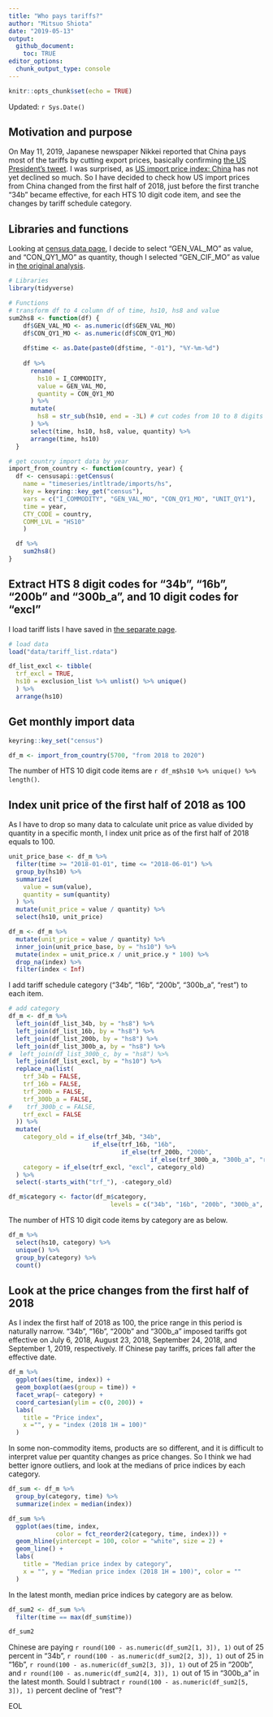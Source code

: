 ```yaml
---
title: "Who pays tariffs?"
author: "Mitsuo Shiota"
date: "2019-05-13"
output: 
  github_document:
    toc: TRUE
editor_options: 
  chunk_output_type: console
---
```


```r
knitr::opts_chunk$set(echo = TRUE)
```
Updated: `r Sys.Date()`

## Motivation and purpose

On May 11, 2019, Japanese newspaper Nikkei reported that China pays most of the tariffs by cutting export prices, basically confirming [the US President's tweet](https://twitter.com/realDonaldTrump/status/1126815126584266753). I was surprised, as [US import price index: China](https://fred.stlouisfed.org/series/CHNTOT) has not yet declined so much. So I have decided to check how US import prices from China changed from the first half of 2018, just before the first tranche "34b" became effective, for each HTS 10 digit code item, and see the changes by tariff schedule category.

## Libraries and functions

Looking at [census data page](https://api.census.gov/data/timeseries/intltrade/imports/hs/variables.html), I decide to select "GEN_VAL_MO" as value, and "CON_QY1_MO" as quantity, though I selected "GEN_CIF_MO" as value in [the original analysis](README.md).

```r
# Libraries
library(tidyverse)

# Functions
# transform df to 4 column df of time, hs10, hs8 and value
sum2hs8 <- function(df) {
    df$GEN_VAL_MO <- as.numeric(df$GEN_VAL_MO)
    df$CON_QY1_MO <- as.numeric(df$CON_QY1_MO)
    
    df$time <- as.Date(paste0(df$time, "-01"), "%Y-%m-%d")
    
    df %>% 
      rename(
        hs10 = I_COMMODITY,
        value = GEN_VAL_MO,
        quantity = CON_QY1_MO
      ) %>% 
      mutate(
        hs8 = str_sub(hs10, end = -3L) # cut codes from 10 to 8 digits
      ) %>% 
      select(time, hs10, hs8, value, quantity) %>% 
      arrange(time, hs10)
  }

# get country import data by year
import_from_country <- function(country, year) {
  df <- censusapi::getCensus(
    name = "timeseries/intltrade/imports/hs",
    key = keyring::key_get("census"),
    vars = c("I_COMMODITY", "GEN_VAL_MO", "CON_QY1_MO", "UNIT_QY1"),
    time = year,
    CTY_CODE = country,
    COMM_LVL = "HS10"
    )

  df %>% 
    sum2hs8()
}

```

## Extract HTS 8 digit codes for "34b", "16b", "200b" and "300b_a", and 10 digit codes for "excl"

I load tariff lists I have saved in [the separate page](Extract-hts-from-USTR.md).

```r
# load data
load("data/tariff_list.rdata")

df_list_excl <- tibble(
  trf_excl = TRUE,
  hs10 = exclusion_list %>% unlist() %>% unique()
  ) %>% 
  arrange(hs10)

```

## Get monthly import data

```r
keyring::key_set("census")

```

```r
df_m <- import_from_country(5700, "from 2018 to 2020")

```

The number of HTS 10 digit code items are `r df_m$hs10 %>% unique() %>% length()`.

## Index unit price of the first half of 2018 as 100

As I have to drop so many data to calculate unit price as value divided by quantity in a specific month, I index unit price as of the first half of 2018 equals to 100.

```r
unit_price_base <- df_m %>%
  filter(time >= "2018-01-01", time <= "2018-06-01") %>% 
  group_by(hs10) %>% 
  summarize(
    value = sum(value),
    quantity = sum(quantity)
  ) %>% 
  mutate(unit_price = value / quantity) %>% 
  select(hs10, unit_price)

df_m <- df_m %>% 
  mutate(unit_price = value / quantity) %>% 
  inner_join(unit_price_base, by = "hs10") %>% 
  mutate(index = unit_price.x / unit_price.y * 100) %>% 
  drop_na(index) %>% 
  filter(index < Inf)

```

I add tariff schedule category ("34b", "16b", "200b", "300b_a", "rest") to each item.

```r
# add category
df_m <- df_m %>% 
  left_join(df_list_34b, by = "hs8") %>% 
  left_join(df_list_16b, by = "hs8") %>% 
  left_join(df_list_200b, by = "hs8") %>% 
  left_join(df_list_300b_a, by = "hs8") %>% 
#  left_join(df_list_300b_c, by = "hs8") %>% 
  left_join(df_list_excl, by = "hs10") %>% 
  replace_na(list(
    trf_34b = FALSE,
    trf_16b = FALSE,
    trf_200b = FALSE,
    trf_300b_a = FALSE,
#    trf_300b_c = FALSE,
    trf_excl = FALSE
  )) %>% 
  mutate(
    category_old = if_else(trf_34b, "34b",
                       if_else(trf_16b, "16b",
                               if_else(trf_200b, "200b",
                                       if_else(trf_300b_a, "300b_a", "rest")))),
    category = if_else(trf_excl, "excl", category_old)
  ) %>% 
  select(-starts_with("trf_"), -category_old)

df_m$category <- factor(df_m$category, 
                            levels = c("34b", "16b", "200b", "300b_a", "excl", "rest"))

```


The number of HTS 10 digit code items by category are as below.

```r
df_m %>% 
  select(hs10, category) %>% 
  unique() %>% 
  group_by(category) %>% 
  count()

```


## Look at the price changes from the first half of 2018

As I index the first half of 2018 as 100, the price range in this period is naturally narrow. “34b”, “16b”, “200b” and "300b_a" imposed tariffs got effective on July 6, 2018, August 23, 2018, September 24, 2018, and September 1, 2019, respectively. If Chinese pay tariffs, prices fall after the effective date.

```r
df_m %>% 
  ggplot(aes(time, index)) +
  geom_boxplot(aes(group = time)) +
  facet_wrap(~ category) +
  coord_cartesian(ylim = c(0, 200)) +
  labs(
    title = "Price index",
    x ="", y = "index (2018 1H = 100)"
  )

```

In some non-commodity items, products are so different, and it is difficult to interpret value per quantity changes as price changes. So I think we had better ignore outliers, and look at the medians of price indices by each category.

```r
df_sum <- df_m %>% 
  group_by(category, time) %>% 
  summarize(index = median(index))

df_sum %>% 
  ggplot(aes(time, index,
             color = fct_reorder2(category, time, index))) +
  geom_hline(yintercept = 100, color = "white", size = 2) +
  geom_line() +
  labs(
    title = "Median price index by category",
    x = "", y = "Median price index (2018 1H = 100)", color = ""
  )

```

In the latest month, median price indices by category are as below.

```r
df_sum2 <- df_sum %>% 
  filter(time == max(df_sum$time))

df_sum2

```

Chinese are paying `r round(100 - as.numeric(df_sum2[1, 3]), 1)` out of 25 percent in "34b", `r round(100 - as.numeric(df_sum2[2, 3]), 1)` out of 25 in "16b", `r round(100 - as.numeric(df_sum2[3, 3]), 1)` out of 25 in "200b", and `r round(100 - as.numeric(df_sum2[4, 3]), 1)` out of 15 in "300b_a" in the latest month. Sould I subtract `r round(100 - as.numeric(df_sum2[5, 3]), 1)` percent decline of "rest"?

EOL